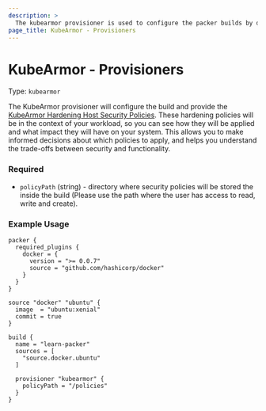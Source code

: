```yaml
---
description: >
  The kubearmor provisioner is used to configure the packer builds by deploying KubeArmor Host Security Policies and providing KubeArmor and other tools necessary to apply policies.
page_title: KubeArmor - Provisioners
---
```


# KubeArmor - Provisioners

Type: `kubearmor`

  The KubeArmor provisioner will configure the build and provide the [KubeArmor Hardening Host Security Policies](https://docs.kubearmor.io/kubearmor/use-cases/hardening_guide). These hardening policies will be in the context of your workload, so you can see how they will be applied and what impact they will have on your system. This allows you to make informed decisions about which policies to apply, and helps you understand the trade-offs between security and functionality.


<!-- Provisioner Configuration Fields -->

### Required

- `policyPath` (string) - directory where security policies will be stored the inside the build (Please use the path where the user has access to read, write and create).


### Example Usage


```hcl
packer {
  required_plugins {
    docker = {
      version = ">= 0.0.7"
      source = "github.com/hashicorp/docker"
    }
  }
}

source "docker" "ubuntu" {
  image  = "ubuntu:xenial"
  commit = true
}

build {
  name = "learn-packer"
  sources = [
    "source.docker.ubuntu"
  ]

  provisioner "kubearmor" {
    policyPath = "/policies"
  }
}

```